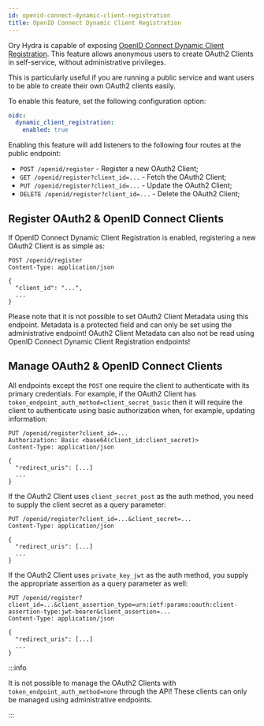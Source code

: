 ```yaml
---
id: openid-connect-dynamic-client-registration
title: OpenID Connect Dynamic Client Registration
---
```


Ory Hydra is capable of exposing [OpenID Connect Dynamic Client Registration](https://openid.net/specs/openid-connect-registration-1_0.html).
This feature allows anonymous users to create OAuth2 Clients in self-service, without administrative privileges.

This is particularly useful if you are running a public service and want users to be able to create their own OAuth2 clients easily.

To enable this feature, set the following configuration option:

```yaml
oidc:
  dynamic_client_registration:
    enabled: true
```

Enabling this feature will add listeners to the following four routes at the public endpoint:

- `POST /openid/register` - Register a new OAuth2 Client;
- `GET /openid/register?client_id=...` - Fetch the OAuth2 Client;
- `PUT /openid/register?client_id=...` - Update the OAuth2 Client;
- `DELETE /openid/register?client_id=...` - Delete the OAuth2 Client;

## Register OAuth2 & OpenID Connect Clients

If OpenID Connect Dynamic Client Registration is enabled, registering a new OAuth2 Client is as simple as:

```
POST /openid/register
Content-Type: application/json

{
  "client_id": "...",
  ...
}
```

Please note that it is not possible to set OAuth2 Client Metadata using this endpoint. Metadata is a protected
field and can only be set using the administrative endpoint! OAuth2 Client Metadata can also not be read using OpenID Connect Dynamic Client Registration endpoints!

## Manage OAuth2 & OpenID Connect Clients

All endpoints except the `POST` one require the client to authenticate with its primary credentials. For example,
if the OAuth2 Client has `token_endpoint_auth_method=client_secret_basic` then it will require the client to authenticate
using basic authorization when, for example, updating information:

```
PUT /openid/register?client_id=...
Authorization: Basic <base64(client_id:client_secret)>
Content-Type: application/json

{
  "redirect_uris": [...]
  ...
}
```

If the OAuth2 Client uses `client_secret_post` as the auth method, you need to supply the client secret as a query parameter:

```
PUT /openid/register?client_id=...&client_secret=...
Content-Type: application/json

{
  "redirect_uris": [...]
  ...
}
```

If the OAuth2 Client uses `private_key_jwt` as the auth method, you supply the appropriate assertion as a query parameter as well:

```
PUT /openid/register?client_id=...&client_assertion_type=urn:ietf:params:oauth:client-assertion-type:jwt-bearer&client_assertion=...
Content-Type: application/json

{
  "redirect_uris": [...]
  ...
}
```

:::info

It is not possible to manage the OAuth2 Clients with `token_endpoint_auth_method=none` through the API! These clients can only be managed
using administrative endpoints.

:::

